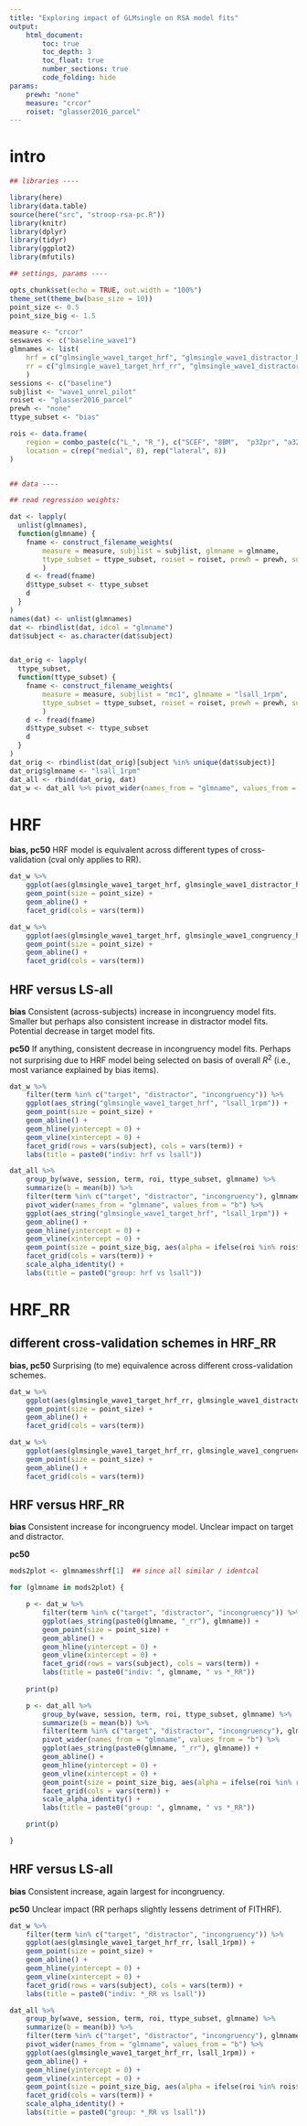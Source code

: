 ```yaml
---
title: "Exploring impact of GLMsingle on RSA model fits"
output: 
    html_document:
        toc: true
        toc_depth: 3
        toc_float: true
        number_sections: true
        code_folding: hide
params:
    prewh: "none"
    measure: "crcor"
    roiset: "glasser2016_parcel"
---
```


# intro

```r

## libraries ----

library(here)
library(data.table)
source(here("src", "stroop-rsa-pc.R"))
library(knitr)
library(dplyr)
library(tidyr)
library(ggplot2)
library(mfutils)

## settings, params ----

opts_chunk$set(echo = TRUE, out.width = "100%")
theme_set(theme_bw(base_size = 10))
point_size <- 0.5
point_size_big <- 1.5

measure <- "crcor"
seswaves <- c("baseline_wave1")
glmnames <- list(
    hrf = c("glmsingle_wave1_target_hrf", "glmsingle_wave1_distractor_hrf", "glmsingle_wave1_congruency_hrf"),
    rr = c("glmsingle_wave1_target_hrf_rr", "glmsingle_wave1_distractor_hrf_rr", "glmsingle_wave1_congruency_hrf_rr")
    )
sessions <- c("baseline")
subjlist <- "wave1_unrel_pilot"
roiset <- "glasser2016_parcel"
prewh <- "none"
ttype_subset <- "bias"

rois <- data.frame(
    region = combo_paste(c("L_", "R_"), c("SCEF", "8BM",  "p32pr", "a32pr", "p9-46v", "i6-8", "8Av", "8C")),
    location = c(rep("medial", 8), rep("lateral", 8))
)


## data ----

## read regression weights:

dat <- lapply(
  unlist(glmnames),
  function(glmname) {
    fname <- construct_filename_weights(
        measure = measure, subjlist = subjlist, glmname = glmname, 
        ttype_subset = ttype_subset, roiset = roiset, prewh = prewh, suffix = paste0("__seswave-", seswaves)
        )
    d <- fread(fname)
    d$ttype_subset <- ttype_subset
    d
  }
)
names(dat) <- unlist(glmnames)
dat <- rbindlist(dat, idcol = "glmname")
dat$subject <- as.character(dat$subject)


dat_orig <- lapply(
  ttype_subset,
  function(ttype_subset) {
    fname <- construct_filename_weights(
        measure = measure, subjlist = "mc1", glmname = "lsall_1rpm", 
        ttype_subset = ttype_subset, roiset = roiset, prewh = prewh, suffix = paste0("__seswave-", seswaves)
        )
    d <- fread(fname)
    d$ttype_subset <- ttype_subset
    d
  }
)
dat_orig <- rbindlist(dat_orig)[subject %in% unique(dat$subject)]
dat_orig$glmname <- "lsall_1rpm"
dat_all <- rbind(dat_orig, dat)
dat_w <- dat_all %>% pivot_wider(names_from = "glmname", values_from = "b")


```

# HRF

**bias, pc50**
HRF model is equivalent across different types of cross-validation (cval only applies to RR).

```r

dat_w %>%
    ggplot(aes(glmsingle_wave1_target_hrf, glmsingle_wave1_distractor_hrf)) +
    geom_point(size = point_size) +
    geom_abline() +
    facet_grid(cols = vars(term))

dat_w %>%
    ggplot(aes(glmsingle_wave1_target_hrf, glmsingle_wave1_congruency_hrf)) +
    geom_point(size = point_size) +
    geom_abline() +
    facet_grid(cols = vars(term))

```

## HRF versus LS-all

**bias**
Consistent (across-subjects) increase in incongruency model fits.
Smaller but perhaps also consistent increase in distractor model fits.
Potential decrease in target model fits.

**pc50**
If anything, consistent decrease in incongruency model fits.
Perhaps not surprising due to HRF model being selected on basis of overall $R^2$ (i.e., most variance explained by bias items).

```r

dat_w %>%
    filter(term %in% c("target", "distractor", "incongruency")) %>%
    ggplot(aes_string("glmsingle_wave1_target_hrf", "lsall_1rpm")) +
    geom_point(size = point_size) +
    geom_abline() +
    geom_hline(yintercept = 0) +
    geom_vline(xintercept = 0) +
    facet_grid(rows = vars(subject), cols = vars(term)) +
    labs(title = paste0("indiv: hrf vs lsall"))

dat_all %>%
    group_by(wave, session, term, roi, ttype_subset, glmname) %>%
    summarize(b = mean(b)) %>%
    filter(term %in% c("target", "distractor", "incongruency"), glmname %in% c("glmsingle_wave1_target_hrf", "lsall_1rpm")) %>%
    pivot_wider(names_from = "glmname", values_from = "b") %>%
    ggplot(aes_string("glmsingle_wave1_target_hrf", "lsall_1rpm")) +
    geom_abline() +
    geom_hline(yintercept = 0) +
    geom_vline(xintercept = 0) +
    geom_point(size = point_size_big, aes(alpha = ifelse(roi %in% rois$region, 1, 0.2))) +
    facet_grid(cols = vars(term)) +
    scale_alpha_identity() +
    labs(title = paste0("group: hrf vs lsall"))

```


# HRF_RR

## different cross-validation schemes in HRF_RR

**bias, pc50**
Surprising (to me) equivalence across different cross-validation schemes.

```r

dat_w %>%
    ggplot(aes(glmsingle_wave1_target_hrf_rr, glmsingle_wave1_distractor_hrf_rr)) +
    geom_point(size = point_size) +
    geom_abline() +
    facet_grid(cols = vars(term))

dat_w %>%
    ggplot(aes(glmsingle_wave1_target_hrf_rr, glmsingle_wave1_congruency_hrf_rr)) +
    geom_point(size = point_size) +
    geom_abline() +
    facet_grid(cols = vars(term))

```


## HRF versus HRF_RR

**bias**
Consistent increase for incongruency model.
Unclear impact on target and distractor.

**pc50**


```r

mods2plot <- glmnames$hrf[1]  ## since all similar / identcal

for (glmname in mods2plot) {

    p <- dat_w %>%
        filter(term %in% c("target", "distractor", "incongruency")) %>%
        ggplot(aes_string(paste0(glmname, "_rr"), glmname)) +
        geom_point(size = point_size) +
        geom_abline() +
        geom_hline(yintercept = 0) +
        geom_vline(xintercept = 0) +
        facet_grid(rows = vars(subject), cols = vars(term)) +
        labs(title = paste0("indiv: ", glmname, " vs *_RR"))
    
    print(p)

    p <- dat_all %>%
        group_by(wave, session, term, roi, ttype_subset, glmname) %>%
        summarize(b = mean(b)) %>%
        filter(term %in% c("target", "distractor", "incongruency"), glmname %in% c(glmname, paste0(glmname, "_rr"))) %>%
        pivot_wider(names_from = "glmname", values_from = "b") %>%
        ggplot(aes_string(paste0(glmname, "_rr"), glmname)) +
        geom_abline() +
        geom_hline(yintercept = 0) +
        geom_vline(xintercept = 0) +
        geom_point(size = point_size_big, aes(alpha = ifelse(roi %in% rois$region, 1, 0.2))) +
        facet_grid(cols = vars(term)) +
        scale_alpha_identity() +
        labs(title = paste0("group: ", glmname, " vs *_RR"))

    print(p)

}

```


## HRF versus LS-all

**bias**
Consistent increase, again largest for incongruency.

**pc50**
Unclear impact (RR perhaps slightly lessens detriment of FITHRF).

```r

dat_w %>%
    filter(term %in% c("target", "distractor", "incongruency")) %>%
    ggplot(aes(glmsingle_wave1_target_hrf_rr, lsall_1rpm)) +
    geom_point(size = point_size) +
    geom_abline() +
    geom_hline(yintercept = 0) +
    geom_vline(xintercept = 0) +
    facet_grid(rows = vars(subject), cols = vars(term)) +
    labs(title = paste0("indiv: *_RR vs lsall"))

dat_all %>%
    group_by(wave, session, term, roi, ttype_subset, glmname) %>%
    summarize(b = mean(b)) %>%
    filter(term %in% c("target", "distractor", "incongruency"), glmname %in% c(glmname, paste0(glmname, "_rr"))) %>%
    pivot_wider(names_from = "glmname", values_from = "b") %>%
    ggplot(aes(glmsingle_wave1_target_hrf_rr, lsall_1rpm)) +
    geom_abline() +
    geom_hline(yintercept = 0) +
    geom_vline(xintercept = 0) +
    geom_point(size = point_size_big, aes(alpha = ifelse(roi %in% rois$region, 1, 0.2))) +
    facet_grid(cols = vars(term)) +
    scale_alpha_identity() +
    labs(title = paste0("group: *_RR vs lsall"))

```